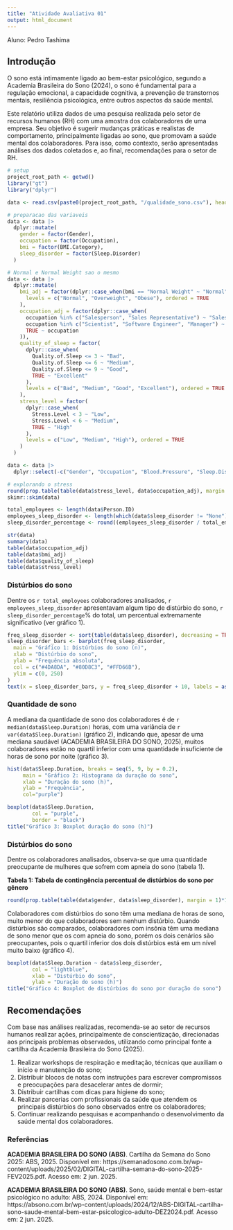 ```yaml
---
title: "Atividade Avaliativa 01"
output: html_document
---
```

Aluno: Pedro Tashima

## Introdução

O sono está intimamente ligado ao bem-estar psicológico, segundo a Academia Brasileira do Sono (2024), o sono é fundamental para a regulação emocional, a capacidade cognitiva, a prevenção de transtornos mentais, resiliência psicológica, entre outros aspectos da saúde mental.

Este relatório utiliza dados de uma pesquisa realizada pelo setor de recursos humanos (RH) com uma amostra dos colaboradores de uma empresa. Seu objetivo é sugerir mudanças práticas e realistas de comportamento, principalmente ligadas ao sono, que promovam a saúde mental dos colaboradores. Para isso, como contexto, serão apresentadas análises dos dados coletados e, ao final, recomendações para o setor de RH.

```r
# setup
project_root_path <- getwd()
library("gt")
library("dplyr")

data <- read.csv(paste0(project_root_path, "/qualidade_sono.csv"), header = TRUE)

# preparacao das variaveis
data <- data |>
  dplyr::mutate(
    gender = factor(Gender),
    occupation = factor(Occupation),
    bmi = factor(BMI.Category),
    sleep_disorder = factor(Sleep.Disorder)
  )

# Normal e Normal Weight sao o mesmo
data <- data |>
  dplyr::mutate(
    bmi_adj = factor(dplyr::case_when(bmi == "Normal Weight" ~ "Normal", TRUE ~ bmi),
      levels = c("Normal", "Overweight", "Obese"), ordered = TRUE
    ),
    occupation_adj = factor(dplyr::case_when(
      occupation %in% c("Salesperson", "Sales Representative") ~ "Sales",
      occupation %in% c("Scientist", "Software Engineer", "Manager") ~ "Other",
      TRUE ~ occupation
    )),
    quality_of_sleep = factor(
      dplyr::case_when(
        Quality.of.Sleep <= 3 ~ "Bad",
        Quality.of.Sleep <= 6 ~ "Medium",
        Quality.of.Sleep <= 9 ~ "Good",
        TRUE ~ "Excellent"
      ),
      levels = c("Bad", "Medium", "Good", "Excellent"), ordered = TRUE
    ),
    stress_level = factor(
      dplyr::case_when(
        Stress.Level < 3 ~ "Low",
        Stress.Level < 6 ~ "Medium",
        TRUE ~ "High"
      ),
      levels = c("Low", "Medium", "High"), ordered = TRUE
    )
  )

data <- data |>
  dplyr::select(-c("Gender", "Occupation", "Blood.Pressure", "Sleep.Disorder", "BMI.Category", "Stress.Level", "Quality.of.Sleep", "occupation", "bmi"))

# explorando o stress
round(prop.table(table(data$stress_level, data$occupation_adj), margin = 1) * 100, 0)
skimr::skim(data)

total_employees <- length(data$Person.ID)
employees_sleep_disorder <- length(which(data$sleep_disorder != "None"))
sleep_disorder_percentage <- round((employees_sleep_disorder / total_employees) * 100)

str(data)
summary(data)
table(data$occupation_adj)
table(data$bmi_adj)
table(data$quality_of_sleep)
table(data$stress_level)
```
### Distúrbios do sono
Dentre os `r total_employees` colaboradores analisados, `r employees_sleep_disorder` apresentavam algum tipo de distúrbio do sono, `r sleep_disorder_percentage`% do total, um percentual extremamente significativo (ver gráfico 1).

```R
freq_sleep_disorder <- sort(table(data$sleep_disorder), decreasing = TRUE)
sleep_disorder_bars <- barplot(freq_sleep_disorder,
  main = "Gráfico 1: Distúrbios do sono (n)",
  xlab = "Distúrbio do sono",
  ylab = "Frequência absoluta",
  col = c("#4DA8DA", "#80D8C3", "#FFD66B"),
  ylim = c(0, 250)
)
text(x = sleep_disorder_bars, y = freq_sleep_disorder + 10, labels = as.character(freq_sleep_disorder))
```

### Quantidade de sono
A mediana da quantidade de sono dos colaboradores é de `r median(data$Sleep.Duration)` horas, com uma variância de `r var(data$Sleep.Duration)` (gráfico 2), indicando que, apesar de uma mediana saudável (ACADEMIA BRASILEIRA DO SONO, 2025), muitos colaboradores estão no quartil inferior com uma quantidade insuficiente de horas de sono por noite (gráfico 3).
```R
hist(data$Sleep.Duration, breaks = seq(5, 9, by = 0.2),
     main = "Gráfico 2: Histograma da duração do sono",
     xlab = "Duração do sono (h)",
     ylab = "Frequência",
     col="purple")

boxplot(data$Sleep.Duration,
        col = "purple",
        border = "black")
title("Gráfico 3: Boxplot duração do sono (h)")
```

### Distúrbios do sono
Dentre os colaboradores analisados, observa-se que uma quantidade preocupante de mulheres que sofrem com apneia do sono (tabela 1).

**Tabela 1:  Tabela de contingência percentual de distúrbios do sono por gênero**
```R
round(prop.table(table(data$gender, data$sleep_disorder), margin = 1)*100,0)
```

Colaboradores com distúrbios do sono têm uma mediana de horas de sono, muito menor do que colaboradores sem nenhum distúrbio. Quando distúrbios são comparados, colaboradores com insônia têm uma mediana de sono menor que os com apneia do sono, porém os dois cenários são preocupantes, pois o quartil inferior dos dois distúrbios está em um nível muito baixo (gráfico 4).
```R
boxplot(data$Sleep.Duration ~ data$sleep_disorder,
        col = "lightblue",
        xlab = "Distúrbio do sono",
        ylab = "Duração do sono (h)")
title("Gráfico 4: Boxplot de distúrbios do sono por duração do sono")
```

## Recomendações

Com base nas análises realizadas, recomenda-se ao setor de recursos humanos realizar ações, principalmente de conscientização, direcionadas aos principais problemas observados, utilizando como principal fonte a cartilha da Academia Brasileira do Sono (2025).

1. Realizar workshops de respiração e meditação, técnicas que auxiliam o início e manutenção do sono;
2. Distribuir blocos de notas com instruções para escrever compromissos e preocupações para desacelerar antes de dormir;
3. Distribuir cartilhas com dicas para higiene do sono;
4. Realizar parcerias com profissionais da saúde que atendem os principais distúrbios do sono observados entre os colaboradores;
5. Continuar realizando pesquisas e acompanhando o desenvolvimento da saúde mental dos colaboradores.


### Referências

**ACADEMIA BRASILEIRA DO SONO (ABS)**. Cartilha da Semana do Sono 2025: ABS, 2025. Disponível em: https://semanadosono.com.br/wp-content/uploads/2025/02/DIGITAL-cartilha-semana-do-sono-2025-FEV2025.pdf. Acesso em: 2 jun. 2025.

**ACADEMIA BRASILEIRA DO SONO (ABS)**. Sono, saúde mental e bem-estar psicológico no adulto: ABS, 2024. Disponível em: https://absono.com.br/wp-content/uploads/2024/12/ABS-DIGITAL-cartilha-sono-saude-mental-bem-estar-psicologico-adulto-DEZ2024.pdf. Acesso em: 2 jun. 2025.